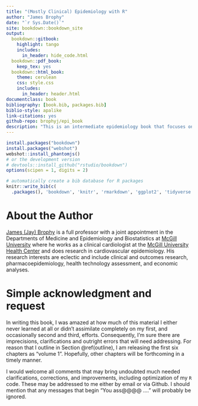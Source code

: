 ```yaml
--- 
title: "(Mostly Clinical) Epidemiology with R"
author: "James Brophy"
date: "`r Sys.Date()`"
site: bookdown::bookdown_site
output:
  bookdown::gitbook:
    highlight: tango
    includes:
      in_header: hide_code.html
  bookdown::pdf_book:
    keep_tex: yes
  bookdown::html_book:
    theme: cerulean
    css: style.css
    includes:
      in_header: header.html
documentclass: book
bibliography: [book.bib, packages.bib]
biblio-style: apalike
link-citations: yes
github-repo: brophyj/epi_book
description: "This is an intermediate epidemiology book that focuses on clinical epidmeiology and its quantification using R. It stems from my belief that the learning of epidmeiologic principles is consolidated through hands on coding examples."
---
```



```r
install.packages("bookdown")
install.packages("webshot")
webshot::install_phantomjs()
# or the development version
# devtools::install_github("rstudio/bookdown")
options(scipen = 1, digits = 2)
```


```r
# automatically create a bib database for R packages
knitr::write_bib(c(
  .packages(), 'bookdown', 'knitr', 'rmarkdown', 'ggplot2', 'tidyverse', 'epiR'), 'packages.bib')

```

# About the Author {-}


[James (Jay) Brophy](https://www.brophyj.com/) is a full professor with a joint appointment in the Departments of Medicine and Epidemiology and Biostatistics at [McGill University](https://www.mcgill.ca/) where he works as a clinical cardiologist at the [McGill University Health Center](https://muhc.ca/) and does research in cardiovascular epidemiology. His research interests are eclectic and include clinical and outcomes research, pharmacoepidemiology, health technology assessment, and economic analyses.    

# Simple acknowledgment and request {-}

In writing this book, I was amazed at how much of this material I either never learned at all or didn't assimilate completely on my first, and occasionally second and third, efforts. Consequently, I'm sure there are imprecisions, clarifications and outright errors that will need addressing. For reason that I outline in Section \@ref(outline), I am releasing the first six chapters as "volume 1". Hopefully, other chapters will be forthcoming in a timely manner.     

I would welcome all comments that may bring undoubted much needed clarifications, corrections, and improvements, including optimization of my `R` code. These may be addressed to me either by email or via Github. I should mention that any messages that begin "You ass@@@@ ...." will probably be ignored.

